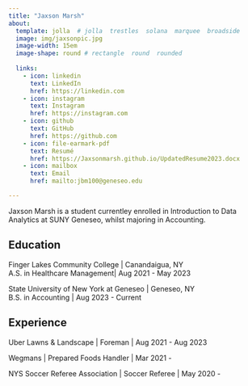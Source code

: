 ```yaml
---
title: "Jaxson Marsh"
about:
  template: jolla  # jolla  trestles  solana  marquee  broadside
  image: img/jaxsonpic.jpg
  image-width: 15em
  image-shape: round # rectangle  round  rounded
  
  links:
    - icon: linkedin
      text: LinkedIn
      href: https://linkedin.com
    - icon: instagram
      text: Instagram
      href: https://instagram.com
    - icon: github
      text: GitHub
      href: https://github.com
    - icon: file-earmark-pdf
      text: Resumé
      href: https://Jaxsonmarsh.github.io/UpdatedResume2023.docx
    - icon: mailbox
      text: Email
      href: mailto:jbm100@geneseo.edu

---
```



Jaxson Marsh is a student currentley enrolled in Introduction to Data Analytics at SUNY Geneseo, whilst majoring in Accounting.

## Education

Finger Lakes Community College | Canandaigua, NY <br>
A.S. in Healthcare Management| Aug 2021 - May 2023 <br>

State University of New York at Geneseo | Geneseo, NY <br>
B.S. in Accounting | Aug 2023 - Current <br>

## Experience

Uber Lawns & Landscape | Foreman | Aug 2021 - Aug 2023

Wegmans | Prepared Foods Handler | Mar 2021 - 

NYS Soccer Referee Association | Soccer Referee | May 2020 - 


